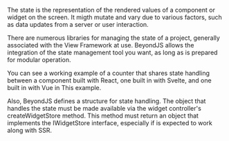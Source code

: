 
<Title>Manejo de Estados</Title>

The state is the representation of the rendered values of a component or widget on the screen. It migth mutate and vary due to various factors, such as data updates from a server or user interaction.

There are numerous libraries for managing the state of a project, generally associated with the <Link to="/docs/widgets">View Framework</Link> at use. BeyondJS allows the integration of the state management tool you want, as long as is prepared for modular operation.

You can see a working example of a counter that shares state handling between a component built with React, one built in with Svelte, and one built in with Vue in This example.

Also, BeyondJS defines a structure for state handling. The object that handles the state must be made available via the widget controller's createWidgetStore method. This method must return an object that implements the IWidgetStore interface, especially if is expected to work along with SSR.
